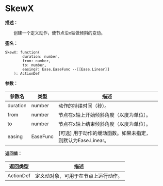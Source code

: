 # SkewX

**描述：**

&emsp;&emsp;创建一个定义动作，使节点沿x轴做倾斜的变动。

**签名：**
```tl
SkewX: function(
		duration: number,
		from: number,
		to: number,
		easing?: Ease.EaseFunc --[[Ease.Linear]]
	): ActionDef
```

**参数：**

| 参数名 | 类型 | 描述 |
| --- | --- | --- |
| duration | number | 动作的持续时间（秒）。 |
| from | number | 节点在x轴上开始倾斜角度（以度为单位）。 |
| to | number | 节点在x轴上结束倾斜角度（以度为单位）。 |
| easing | EaseFunc | [可选] 用于动作的缓动函数。如果未指定，则默认为Ease.Linear。 |

**返回值：**

| 返回类型 | 描述 |
| --- | --- |
| ActionDef | 定义动对象，可用于在节点上运行动作。 |